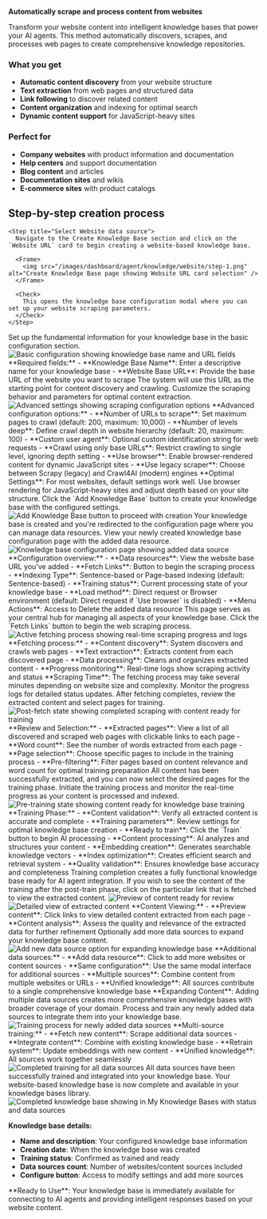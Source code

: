 **Automatically scrape and process content from websites**

Transform your website content into intelligent knowledge bases that power your AI agents. This method automatically discovers, scrapes, and processes web pages to create comprehensive knowledge repositories.

### What you get

- **Automatic content discovery** from your website structure
- **Text extraction** from web pages and structured data
- **Link following** to discover related content
- **Content organization** and indexing for optimal search
- **Dynamic content support** for JavaScript-heavy sites

### Perfect for

- **Company websites** with product information and documentation
- **Help centers** and support documentation
- **Blog content** and articles
- **Documentation sites** and wikis
- **E-commerce sites** with product catalogs

## Step-by-step creation process

<Steps>

    <Step title="Select Website data source">
      Navigate to the Create Knowledge Base section and click on the `Website URL` card to begin creating a website-based knowledge base.

      <Frame>
        <img src="/images/dashboard/agent/knowledge/website/step-1.png" alt="Create Knowledge Base page showing Website URL card selection" />
      </Frame>

      <Check>
        This opens the knowledge base configuration modal where you can set up your website scraping parameters.
      </Check>
    </Step>

<Step title="Configure basic settings">
  Set up the fundamental information for your knowledge base in the basic
  configuration section.
  <Frame>
    <img
      src="/images/dashboard/agent/knowledge/website/step-2-basic.png"
      alt="Basic configuration showing knowledge base name and URL fields"
    />
  </Frame>
  **Required fields:** - **Knowledge Base Name**: Enter a descriptive name for
  your knowledge base - **Website Base URL**: Provide the base URL of the
  website you want to scrape
  <Info>
    The system will use this URL as the starting point for content discovery and
    crawling.
  </Info>
</Step>

<Step title="Configure advanced scraping settings">
  Customize the scraping behavior and parameters for optimal content extraction.
  <Frame>
    <img
      src="/images/dashboard/agent/knowledge/website/step-2-advanced.png"
      alt="Advanced settings showing scraping configuration options"
    />
  </Frame>
  **Advanced configuration options:** - **Number of URLs to scrape**: Set
  maximum pages to crawl (default: 200, maximum: 10,000) - **Number of levels
  deep**: Define crawl depth in website hierarchy (default: 20, maximum: 100) -
  **Custom user agent**: Optional custom identification string for web requests
  - **Crawl using only base URLs**: Restrict crawling to single level, ignoring
  depth setting - **Use browser**: Enable browser-rendered content for dynamic
  JavaScript sites - **Use legacy scraper**: Choose between Scrapy (legacy) and
  Crawl4AI (modern) engines
  <Tip>
    **Optimal Settings**: For most websites, default settings work well. Use
    browser rendering for JavaScript-heavy sites and adjust depth based on your
    site structure.
  </Tip>
</Step>

<Step title="Add knowledge base">
  Click the `Add Knowledge Base` button to create your knowledge base with the
  configured settings.
  <Frame>
    <img
      src="/images/dashboard/agent/knowledge/website/step-3-add-knowledge.png"
      alt="Add Knowledge Base button to proceed with creation"
    />
  </Frame>
  <Check>
    Your knowledge base is created and you're redirected to the configuration
    page where you can manage data resources.
  </Check>
</Step>

<Step title="Review knowledge base configuration">
  View your newly created knowledge base configuration page with the added data
  resource.
  <Frame>
    <img
      src="/images/dashboard/agent/knowledge/website/step-4-overview.png"
      alt="Knowledge base configuration page showing added data source"
    />
  </Frame>
  **Configuration overview:** - **Data resources**: View the website base URL
  you've added - **Fetch Links**: Button to begin the scraping process -
  **Indexing Type**: Sentence-based or Page-based indexing (default:
  Sentence-based) - **Training status**: Current processing state of your
  knowledge base - **Load method**: Direct request or Browser environment
  (default: Direct request if `Use browser` is disabled) - **Menu Actions**:
  Access to Delete the added data resource
  <Info>
    This page serves as your central hub for managing all aspects of your
    knowledge base.
  </Info>
</Step>

<Step title="Initiate content fetching">
  Click the `Fetch Links` button to begin the web scraping process.
  <Frame>
    <img
      src="/images/dashboard/agent/knowledge/website/step-5-while-fetch.png"
      alt="Active fetching process showing real-time scraping progress and logs"
    />
  </Frame>
  **Fetching process:** - **Content discovery**: System discovers and crawls web
  pages - **Text extraction**: Extracts content from each discovered page -
  **Data processing**: Cleans and organizes extracted content - **Progress
  monitoring**: Real-time logs show scraping activity and status
  <Warning>
    **Scraping Time**: The fetching process may take several minutes depending
    on website size and complexity. Monitor the progress logs for detailed
    status updates.
  </Warning>
</Step>

<Step title="Review and Select Pages">
  After fetching completes, review the extracted content and select pages for
  training.
  <Frame>
    <img
      src="/images/dashboard/agent/knowledge/website/step-7-pre-train.png"
      alt="Post-fetch state showing completed scraping with content ready for training"
    />
  </Frame>
  **Review and Selection:** - **Extracted pages**: View a list of all discovered
  and scraped web pages with clickable links to each page - **Word count**: See
  the number of words extracted from each page - **Page selection**: Choose
  specific pages to include in the training process - **Pre-filtering**: Filter
  pages based on content relevance and word count for optimal training
  preparation
  <Check>
    All content has been successfully extracted, and you can now select the
    desired pages for the training phase.
  </Check>
</Step>

<Step title="Training and Monitoring">
  Initiate the training process and monitor the real-time progress as your
  content is processed and indexed.
  <Frame>
    <img
      src="/images/dashboard/agent/knowledge/website/step-7-post-train.png"
      alt="Pre-training state showing content ready for knowledge base training"
    />
  </Frame>
  **Training Phase:** - **Content validation**: Verify all extracted content is
  accurate and complete - **Training parameters**: Review settings for optimal
  knowledge base creation - **Ready to train**: Click the `Train` button to
  begin AI processing - **Content processing**: AI analyzes and structures your
  content - **Embedding creation**: Generates searchable knowledge vectors -
  **Index optimization**: Creates efficient search and retrieval system -
  **Quality validation**: Ensures knowledge base accuracy and completeness
  <Check>
    Training completion creates a fully functional knowledge base ready for AI
    agent integration.
  </Check>
</Step>

<Step title="View Extracted Content">
  If you wish to see the content of the training after the post-train phase,
  click on the particular link that is fetched to view the extracted content.
  <Frame>
    <img
      src="/images/dashboard/agent/knowledge/website/step-7-pre-view-content.png"
      alt="Preview of content ready for review"
    />
  </Frame>
  <Frame>
    <img
      src="/images/dashboard/agent/knowledge/website/step-7-extracted-content.png"
      alt="Detailed view of extracted content"
    />
  </Frame>
  **Content Viewing:** - **Preview content**: Click links to view detailed content
  extracted from each page - **Content analysis**: Assess the quality and relevance
  of the extracted data for further refinement
</Step>

<Step title="Add additional data sources (optional)">
  Optionally add more data sources to expand your knowledge base content.
  <Frame>
    <img
      src="/images/dashboard/agent/knowledge/website/step-8-new-datasource.png"
      alt="Add new data source option for expanding knowledge base"
    />
  </Frame>
  **Additional data sources:** - **Add data resource**: Click to add more
  websites or content sources - **Same configuration**: Use the same modal
  interface for additional sources - **Multiple sources**: Combine content from
  multiple websites or URLs - **Unified knowledge**: All sources contribute to a
  single comprehensive knowledge base
  <Tip>
    **Expanding Content**: Adding multiple data sources creates more
    comprehensive knowledge bases with broader coverage of your domain.
  </Tip>
</Step>

<Step title="Train additional content">
  Process and train any newly added data sources to integrate them into your
  knowledge base.
  <Frame>
    <img
      src="/images/dashboard/agent/knowledge/website/step-9-fetch-and-train-new.png"
      alt="Training process for newly added data sources"
    />
  </Frame>
  **Multi-source training:** - **Fetch new content**: Scrape additional data
  sources - **Integrate content**: Combine with existing knowledge base -
  **Retrain system**: Update embeddings with new content - **Unified
  knowledge**: All sources work together seamlessly
  <Frame>
    <img
      src="/images/dashboard/agent/knowledge/website/step-9-trained-new.png"
      alt="Completed training for all data sources"
    />
  </Frame>
  <Check>
    All data sources have been successfully trained and integrated into your
    knowledge base.
  </Check>
</Step>

<Step title="Knowledge base ready">
  Your website-based knowledge base is now complete and available in your knowledge bases library.
  
  <Frame>
  <img src="/images/dashboard/agent/knowledge/website/step-10-kb-added-to-my-kbs.png" alt="Completed knowledge base showing in My Knowledge Bases with status and data sources" />
  </Frame>
  
  **Knowledge base details:**
  - **Name and description**: Your configured knowledge base information
  - **Creation date**: When the knowledge base was created
  - **Training status**: Confirmed as trained and ready
  - **Data sources count**: Number of websites/content sources included
  - **Configure button**: Access to modify settings and add more sources
  
  <Note>
  **Ready to Use**: Your knowledge base is immediately available for connecting to AI agents and providing intelligent responses based on your website content.
  </Note>
</Step>
</Steps>
